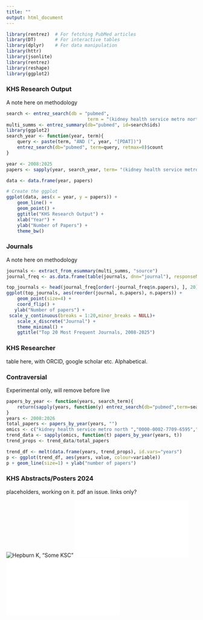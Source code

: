 ```yaml
---
title: ""
output: html_document
---
```

```r
library(rentrez)  # For fetching PubMed articles
library(DT)       # For interactive tables
library(dplyr)    # For data manipulation
library(httr) 
library(jsonlite)
library(rentrez)
library(reshape)
library(ggplot2)

```

### KHS Research Output

A note here on methodology

```r

search <- entrez_search(db = "pubmed",
                              term = "(kidney health service metro north) OR (Eoin O'Sullivan) OR (Eoin Daniel O'Sullivan) OR (0000-0002-7709-6595) OR (Monica Ng) OR (0000-0002-0431-9110)", retmax=5000)
multi_summs <- entrez_summary(db="pubmed", id=search$ids)
library(ggplot2)
search_year <- function(year, term){
    query <- paste(term, "AND (", year, "[PDAT])")
    entrez_search(db="pubmed", term=query, retmax=0)$count
}

year <- 2008:2025
papers <- sapply(year, search_year, term= "(kidney health service metro north) OR (Eoin O'Sullivan) OR (Eoin Daniel O'Sullivan) OR (0000-0002-7709-6595) OR (Monica Ng) OR (0000-0002-0431-9110)", USE.NAMES=FALSE)

data <- data.frame(year, papers)

# Create the ggplot
ggplot(data, aes(x = year, y = papers)) +
    geom_line() +                      
    geom_point() +                  
    ggtitle("KHS Research Output") +   
    xlab("Year") +                     
    ylab("Number of Papers") +         
    theme_bw()                        

```

### Journals

A note here on methodology


```r


journals <- extract_from_esummary(multi_summs, "source")
journal_freq <- as.data.frame(table(journals, dnn="journal"), responseName="n.papers")

top_journals <- head(journal_freq[order(-journal_freq$n.papers), ], 20)
ggplot(top_journals, aes(reorder(journal, n.papers), n.papers)) + 
    geom_point(size=4) + 
    coord_flip() + 
   ylab("Number of papers") +
 scale_y_continuous(breaks = 1:20,minor_breaks = NULL)+
    scale_x_discrete("Journal") +
    theme_minimal() +
    ggtitle("Top 20 Most Frequent Journals, 2008-2025") 

```

### KHS Researcher

table here, with ORCID, google scholar etc. Alphabetical.

### Contraversial

Experimental only, will remove before live

```r
papers_by_year <- function(years, search_term){
    return(sapply(years, function(y) entrez_search(db="pubmed",term=search_term, mindate=y, maxdate=y, retmax=0)$count))
}
years <- 2008:2026
total_papers <- papers_by_year(years, "")
omics <- c("kidney health service metro north ","0000-0002-7709-6595","0000-0002-0431-9110")
trend_data <- sapply(omics, function(t) papers_by_year(years, t))
trend_props <- trend_data/total_papers

trend_df <- melt(data.frame(years, trend_props), id.vars="years")
p <- ggplot(trend_df, aes(years, value, colour=variable))
p + geom_line(size=1) + ylab("number of papers")

```

### KHS Abstracts/Posters 2024
placeholders, working on it. pdf an issue. links only?

![Hepburn K, "Some KSC"](images/amanokidney.png)
![Another P, "something else](images/Monogenic-HTN-Handout-11_19_18.pdf)
![Poster3](images/parathyroidectomy_ESRD_RIE_Protocol_final.pdf)
